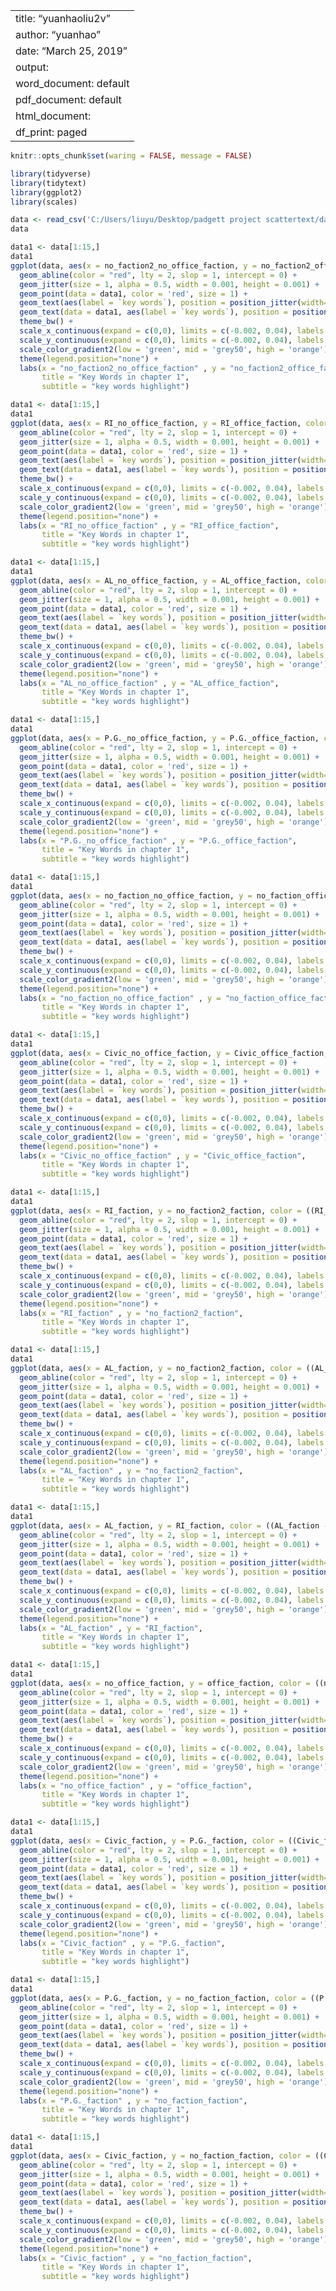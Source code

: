 
---
title: "yuanhaoliu2v"
author: "yuanhao"
date: "March 25, 2019"
output:
  word_document: default
  pdf_document: default
  html_document:
    df_print: paged
---

```{r setup, include=FALSE}
knitr::opts_chunk$set(waring = FALSE, message = FALSE)
```

```{r}
library(tidyverse)
library(tidytext)
library(ggplot2)
library(scales)
```

```{r}
data <- read_csv('C:/Users/liuyu/Desktop/padgett project scattertext/data code results for March1/chapter1change.csv')
data
```

```{r, fig.height = 10, fig.width = 10}
data1 <- data[1:15,]
data1
ggplot(data, aes(x = no_faction2_no_office_faction, y = no_faction2_office_faction, color = ((no_faction2_no_office_faction - no_faction2_office_faction)*200))) +
  geom_abline(color = "red", lty = 2, slop = 1, intercept = 0) +
  geom_jitter(size = 1, alpha = 0.5, width = 0.001, height = 0.001) +
  geom_point(data = data1, color = 'red', size = 1) +
  geom_text(aes(label = `key words`), position = position_jitter(width=0.0015, height = 0.0015), size = 3) +
  geom_text(data = data1, aes(label = `key words`), position = position_jitter(width=0.0015, height = 0.0015), size = 3, color = 'red') +
  theme_bw() +
  scale_x_continuous(expand = c(0,0), limits = c(-0.002, 0.04), labels = percent_format()) +
  scale_y_continuous(expand = c(0,0), limits = c(-0.002, 0.04), labels = percent_format()) +
  scale_color_gradient2(low = 'green', mid = 'grey50', high = 'orange') +
  theme(legend.position="none") +
  labs(x = "no_faction2_no_office_faction" , y = "no_faction2_office_faction",
       title = "Key Words in chapter 1",
       subtitle = "key words highlight")
```
```{r, fig.height = 10, fig.width = 10}
data1 <- data[1:15,]
data1
ggplot(data, aes(x = RI_no_office_faction, y = RI_office_faction, color = ((RI_no_office_faction - RI_office_faction)*200))) +
  geom_abline(color = "red", lty = 2, slop = 1, intercept = 0) +
  geom_jitter(size = 1, alpha = 0.5, width = 0.001, height = 0.001) +
  geom_point(data = data1, color = 'red', size = 1) +
  geom_text(aes(label = `key words`), position = position_jitter(width=0.0015, height = 0.0015), size = 3) +
  geom_text(data = data1, aes(label = `key words`), position = position_jitter(width=0.0015, height = 0.0015),  size = 3, color = 'red') +
  theme_bw() +
  scale_x_continuous(expand = c(0,0), limits = c(-0.002, 0.04), labels = percent_format()) +
  scale_y_continuous(expand = c(0,0), limits = c(-0.002, 0.04), labels = percent_format()) +
  scale_color_gradient2(low = 'green', mid = 'grey50', high = 'orange') +
  theme(legend.position="none") +
  labs(x = "RI_no_office_faction" , y = "RI_office_faction",
       title = "Key Words in chapter 1",
       subtitle = "key words highlight")
```

```{r, fig.height = 10, fig.width = 10}
data1 <- data[1:15,]
data1
ggplot(data, aes(x = AL_no_office_faction, y = AL_office_faction, color = ((AL_no_office_faction - AL_office_faction)*200))) +
  geom_abline(color = "red", lty = 2, slop = 1, intercept = 0) +
  geom_jitter(size = 1, alpha = 0.5, width = 0.001, height = 0.001) +
  geom_point(data = data1, color = 'red', size = 1) +
  geom_text(aes(label = `key words`), position = position_jitter(width=0.0015, height = 0.0015), size = 3) +
  geom_text(data = data1, aes(label = `key words`), position = position_jitter(width=0.0015, height = 0.0015),  size = 3, color = 'red') +
  theme_bw() +
  scale_x_continuous(expand = c(0,0), limits = c(-0.002, 0.04), labels = percent_format()) +
  scale_y_continuous(expand = c(0,0), limits = c(-0.002, 0.04), labels = percent_format()) +
  scale_color_gradient2(low = 'green', mid = 'grey50', high = 'orange') +
  theme(legend.position="none") +
  labs(x = "AL_no_office_faction" , y = "AL_office_faction",
       title = "Key Words in chapter 1",
       subtitle = "key words highlight")
```

```{r, fig.height = 10, fig.width = 10}
data1 <- data[1:15,]
data1
ggplot(data, aes(x = P.G._no_office_faction, y = P.G._office_faction, color = ((P.G._no_office_faction - P.G._office_faction)*200))) +
  geom_abline(color = "red", lty = 2, slop = 1, intercept = 0) +
  geom_jitter(size = 1, alpha = 0.5, width = 0.001, height = 0.001) +
  geom_point(data = data1, color = 'red', size = 1) +
  geom_text(aes(label = `key words`), position = position_jitter(width=0.0015, height = 0.0015), size = 3) +
  geom_text(data = data1, aes(label = `key words`), position = position_jitter(width=0.00165, height = 0.00165),  size = 3, color = 'red') +
  theme_bw() +
  scale_x_continuous(expand = c(0,0), limits = c(-0.002, 0.04), labels = percent_format()) +
  scale_y_continuous(expand = c(0,0), limits = c(-0.002, 0.04), labels = percent_format()) +
  scale_color_gradient2(low = 'green', mid = 'grey50', high = 'orange') +
  theme(legend.position="none") +
  labs(x = "P.G._no_office_faction" , y = "P.G._office_faction",
       title = "Key Words in chapter 1",
       subtitle = "key words highlight")
```

```{r, fig.height = 10, fig.width = 10}
data1 <- data[1:15,]
data1
ggplot(data, aes(x = no_faction_no_office_faction, y = no_faction_office_faction, color = ((no_faction_no_office_faction - no_faction_office_faction)*200))) +
  geom_abline(color = "red", lty = 2, slop = 1, intercept = 0) +
  geom_jitter(size = 1, alpha = 0.5, width = 0.001, height = 0.001) +
  geom_point(data = data1, color = 'red', size = 1) +
  geom_text(aes(label = `key words`), position = position_jitter(width=0.0015, height = 0.0015), size = 3) +
  geom_text(data = data1, aes(label = `key words`), position = position_jitter(width=0.0015, height = 0.0015),  size = 3, color = 'red') +
  theme_bw() +
  scale_x_continuous(expand = c(0,0), limits = c(-0.002, 0.04), labels = percent_format()) +
  scale_y_continuous(expand = c(0,0), limits = c(-0.002, 0.04), labels = percent_format()) +
  scale_color_gradient2(low = 'green', mid = 'grey50', high = 'orange') +
  theme(legend.position="none") +
  labs(x = "no_faction_no_office_faction" , y = "no_faction_office_faction",
       title = "Key Words in chapter 1",
       subtitle = "key words highlight")
```

```{r, fig.height = 10, fig.width = 10}
data1 <- data[1:15,]
data1
ggplot(data, aes(x = Civic_no_office_faction, y = Civic_office_faction, color = ((Civic_no_office_faction - Civic_office_faction)*200))) +
  geom_abline(color = "red", lty = 2, slop = 1, intercept = 0) +
  geom_jitter(size = 1, alpha = 0.5, width = 0.001, height = 0.001) +
  geom_point(data = data1, color = 'red', size = 1) +
  geom_text(aes(label = `key words`), position = position_jitter(width=0.0015, height = 0.0015), size = 3) +
  geom_text(data = data1, aes(label = `key words`), position = position_jitter(width=0.0015, height = 0.0015),  size = 3, color = 'red') +
  theme_bw() +
  scale_x_continuous(expand = c(0,0), limits = c(-0.002, 0.04), labels = percent_format()) +
  scale_y_continuous(expand = c(0,0), limits = c(-0.002, 0.04), labels = percent_format()) +
  scale_color_gradient2(low = 'green', mid = 'grey50', high = 'orange') +
  theme(legend.position="none") +
  labs(x = "Civic_no_office_faction" , y = "Civic_office_faction",
       title = "Key Words in chapter 1",
       subtitle = "key words highlight")
```


```{r, fig.height = 10, fig.width = 10}
data1 <- data[1:15,]
data1
ggplot(data, aes(x = RI_faction, y = no_faction2_faction, color = ((RI_faction - no_faction2_faction)*200))) +
  geom_abline(color = "red", lty = 2, slop = 1, intercept = 0) +
  geom_jitter(size = 1, alpha = 0.5, width = 0.001, height = 0.001) +
  geom_point(data = data1, color = 'red', size = 1) +
  geom_text(aes(label = `key words`), position = position_jitter(width=0.0015, height = 0.0015), size = 3) +
  geom_text(data = data1, aes(label = `key words`), position = position_jitter(width=0.0015, height = 0.0015),  size = 3, color = 'red') +
  theme_bw() +
  scale_x_continuous(expand = c(0,0), limits = c(-0.002, 0.04), labels = percent_format()) +
  scale_y_continuous(expand = c(0,0), limits = c(-0.002, 0.04), labels = percent_format()) +
  scale_color_gradient2(low = 'green', mid = 'grey50', high = 'orange') +
  theme(legend.position="none") +
  labs(x = "RI_faction" , y = "no_faction2_faction",
       title = "Key Words in chapter 1",
       subtitle = "key words highlight")
```

```{r, fig.height = 10, fig.width = 10}
data1 <- data[1:15,]
data1
ggplot(data, aes(x = AL_faction, y = no_faction2_faction, color = ((AL_faction - no_faction2_faction)*200))) +
  geom_abline(color = "red", lty = 2, slop = 1, intercept = 0) +
  geom_jitter(size = 1, alpha = 0.5, width = 0.001, height = 0.001) +
  geom_point(data = data1, color = 'red', size = 1) +
  geom_text(aes(label = `key words`), position = position_jitter(width=0.0015, height = 0.0015), size = 3) +
  geom_text(data = data1, aes(label = `key words`), position = position_jitter(width=0.0015, height = 0.0015),  size = 3, color = 'red') +
  theme_bw() +
  scale_x_continuous(expand = c(0,0), limits = c(-0.002, 0.04), labels = percent_format()) +
  scale_y_continuous(expand = c(0,0), limits = c(-0.002, 0.04), labels = percent_format()) +
  scale_color_gradient2(low = 'green', mid = 'grey50', high = 'orange') +
  theme(legend.position="none") +
  labs(x = "AL_faction" , y = "no_faction2_faction",
       title = "Key Words in chapter 1",
       subtitle = "key words highlight")
```

```{r, fig.height = 10, fig.width = 10}
data1 <- data[1:15,]
data1
ggplot(data, aes(x = AL_faction, y = RI_faction, color = ((AL_faction - RI_faction)*200))) +
  geom_abline(color = "red", lty = 2, slop = 1, intercept = 0) +
  geom_jitter(size = 1, alpha = 0.5, width = 0.001, height = 0.001) +
  geom_point(data = data1, color = 'red', size = 1) +
  geom_text(aes(label = `key words`), position = position_jitter(width=0.0015, height = 0.0015), size = 3) +
  geom_text(data = data1, aes(label = `key words`), position = position_jitter(width=0.0015, height = 0.0015),  size = 3, color = 'red') +
  theme_bw() +
  scale_x_continuous(expand = c(0,0), limits = c(-0.002, 0.04), labels = percent_format()) +
  scale_y_continuous(expand = c(0,0), limits = c(-0.002, 0.04), labels = percent_format()) +
  scale_color_gradient2(low = 'green', mid = 'grey50', high = 'orange') +
  theme(legend.position="none") +
  labs(x = "AL_faction" , y = "RI_faction",
       title = "Key Words in chapter 1",
       subtitle = "key words highlight")
```


```{r, fig.height = 10, fig.width = 10}
data1 <- data[1:15,]
data1
ggplot(data, aes(x = no_office_faction, y = office_faction, color = ((no_office_faction - office_faction)*200))) +
  geom_abline(color = "red", lty = 2, slop = 1, intercept = 0) +
  geom_jitter(size = 1, alpha = 0.5, width = 0.001, height = 0.001) +
  geom_point(data = data1, color = 'red', size = 1) +
  geom_text(aes(label = `key words`), position = position_jitter(width=0.0015, height = 0.0015), size = 3) +
  geom_text(data = data1, aes(label = `key words`), position = position_jitter(width=0.0015, height = 0.0015),  size = 3, color = 'red') +
  theme_bw() +
  scale_x_continuous(expand = c(0,0), limits = c(-0.002, 0.04), labels = percent_format()) +
  scale_y_continuous(expand = c(0,0), limits = c(-0.002, 0.04), labels = percent_format()) +
  scale_color_gradient2(low = 'green', mid = 'grey50', high = 'orange') +
  theme(legend.position="none") +
  labs(x = "no_office_faction" , y = "office_faction",
       title = "Key Words in chapter 1",
       subtitle = "key words highlight")
```

```{r, fig.height = 10, fig.width = 10}
data1 <- data[1:15,]
data1
ggplot(data, aes(x = Civic_faction, y = P.G._faction, color = ((Civic_faction - P.G._faction)*200))) +
  geom_abline(color = "red", lty = 2, slop = 1, intercept = 0) +
  geom_jitter(size = 1, alpha = 0.5, width = 0.001, height = 0.001) +
  geom_point(data = data1, color = 'red', size = 1) +
  geom_text(aes(label = `key words`), position = position_jitter(width=0.0015, height = 0.0015), size = 3) +
  geom_text(data = data1, aes(label = `key words`), position = position_jitter(width=0.0015, height = 0.0015),  size = 3, color = 'red') +
  theme_bw() +
  scale_x_continuous(expand = c(0,0), limits = c(-0.002, 0.04), labels = percent_format()) +
  scale_y_continuous(expand = c(0,0), limits = c(-0.002, 0.04), labels = percent_format()) +
  scale_color_gradient2(low = 'green', mid = 'grey50', high = 'orange') +
  theme(legend.position="none") +
  labs(x = "Civic_faction" , y = "P.G._faction",
       title = "Key Words in chapter 1",
       subtitle = "key words highlight")
```
```{r, fig.height = 10, fig.width = 10}
data1 <- data[1:15,]
data1
ggplot(data, aes(x = P.G._faction, y = no_faction_faction, color = ((P.G._faction - no_faction_faction)*200))) +
  geom_abline(color = "red", lty = 2, slop = 1, intercept = 0) +
  geom_jitter(size = 1, alpha = 0.5, width = 0.001, height = 0.001) +
  geom_point(data = data1, color = 'red', size = 1) +
  geom_text(aes(label = `key words`), position = position_jitter(width=0.0015, height = 0.0015), size = 3) +
  geom_text(data = data1, aes(label = `key words`), position = position_jitter(width=0.0015, height = 0.0015),  size = 3, color = 'red') +
  theme_bw() +
  scale_x_continuous(expand = c(0,0), limits = c(-0.002, 0.04), labels = percent_format()) +
  scale_y_continuous(expand = c(0,0), limits = c(-0.002, 0.04), labels = percent_format()) +
  scale_color_gradient2(low = 'green', mid = 'grey50', high = 'orange') +
  theme(legend.position="none") +
  labs(x = "P.G._faction" , y = "no_faction_faction",
       title = "Key Words in chapter 1",
       subtitle = "key words highlight")
```

```{r, fig.height = 10, fig.width = 10}
data1 <- data[1:15,]
data1
ggplot(data, aes(x = Civic_faction, y = no_faction_faction, color = ((Civic_faction - no_faction_faction)*200))) +
  geom_abline(color = "red", lty = 2, slop = 1, intercept = 0) +
  geom_jitter(size = 1, alpha = 0.5, width = 0.001, height = 0.001) +
  geom_point(data = data1, color = 'red', size = 1) +
  geom_text(aes(label = `key words`), position = position_jitter(width=0.0015, height = 0.0015), size = 3) +
  geom_text(data = data1, aes(label = `key words`), position = position_jitter(width=0.0015, height = 0.0015),  size = 3, color = 'red') +
  theme_bw() +
  scale_x_continuous(expand = c(0,0), limits = c(-0.002, 0.04), labels = percent_format()) +
  scale_y_continuous(expand = c(0,0), limits = c(-0.002, 0.04), labels = percent_format()) +
  scale_color_gradient2(low = 'green', mid = 'grey50', high = 'orange') +
  theme(legend.position="none") +
  labs(x = "Civic_faction" , y = "no_faction_faction",
       title = "Key Words in chapter 1",
       subtitle = "key words highlight")
```